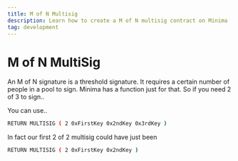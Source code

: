 ```yaml
---
title: M of N Multisig
description: Learn how to create a M of N multisig contract on Minima
tag: development
---
```


# M of N MultiSig

An M of N signature is a threshold signature. It requires a certain number of people in a pool to sign. Minima has a function just for that. So if you need 2 of 3 to sign..

You can use..

```bash
RETURN MULTISIG ( 2 0xFirstKey 0x2ndKey 0x3rdKey )
```

In fact our first 2 of 2 multisig could have just been

```bash
RETURN MULTISIG ( 2 0xFirstKey 0x2ndKey )
```
